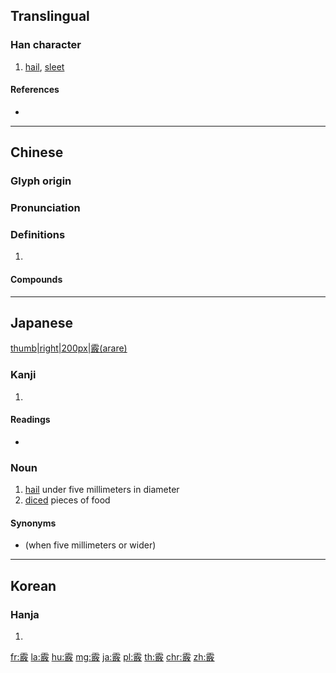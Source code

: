 {{character info/new}}
==Translingual==

===Han character===
{{Han char|rn=173|rad=雨|as=12|sn=20|four=10248|canj=MBTBK}}

# [[hail]], [[sleet]]

====References====
* {{Han ref|kx=1378.160|dkj=42458|dj=1887.330|hdz=64076.140|uh=9730|ud=38704|bh=C4C5|bd=50373}}

----

==Chinese==
{{zh-forms}}

===Glyph origin===
{{Han etym}}

===Pronunciation===
{{zh-pron
|m=xiàn
|c=sin3
|mc=y
|oc=y
|cat=
}}

===Definitions===
{{zh-hanzi}}

# {{rfdef|zh}}

====Compounds====
{{zh-der|凝霰|榴霰彈|霰彈|雪霰}}

----

==Japanese==
[[file:Neige roulée.png|thumb|right|200px|霰(arare)]]

===Kanji===
{{ja-kanji|grade=uc|rs=雨12}}

# {{defn|lang=ja|sort=雨12}}

====Readings====
* {{ja-readings|goon=[[せん]] (sen)|kanon=[[せん]] (sen)|kanyoon=[[さん]] (san)|kun=[[あられ]] (arare)}}

===Noun===
{{ja-noun|あられ}}

# [[hail]] under five millimeters in diameter
# [[diced]] pieces of food

====Synonyms====
* {{sense|hail}} {{l/ja|雹}} (when five millimeters or wider)

----

==Korean==

===Hanja===
{{ko-hanja|hangeul=[[선]], [[산]]|eumhun=|rv=seon, san|mr=sŏn, san|y=sen, san}}

# {{defn|lang=ko|sort=雨12}}

[[fr:霰]]
[[la:霰]]
[[hu:霰]]
[[mg:霰]]
[[ja:霰]]
[[pl:霰]]
[[th:霰]]
[[chr:霰]]
[[zh:霰]]